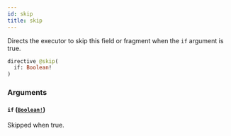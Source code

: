 ```yaml
---
id: skip
title: skip
---
```


Directs the executor to skip this field or fragment when the `if` argument is true.

```graphql
directive @skip(
  if: Boolean!
)
```

### Arguments

#### `if` ([`Boolean!`](/developers/shared-apis/events-api/graphql/reference/scalars/boolean))

Skipped when true.
